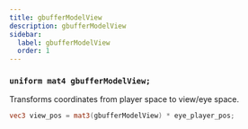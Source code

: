 ```yaml
---
title: gbufferModelView
description: gbufferModelView
sidebar:
  label: gbufferModelView
  order: 1
---
```


### `uniform mat4 gbufferModelView;`

Transforms coordinates from player space to view/eye space.
```glsl
vec3 view_pos = mat3(gbufferModelView) * eye_player_pos;
```